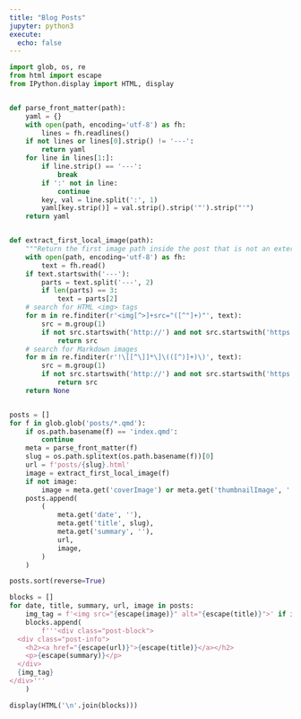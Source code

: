 ```yaml
---
title: "Blog Posts"
jupyter: python3
execute:
  echo: false
---
```


```python
import glob, os, re
from html import escape
from IPython.display import HTML, display


def parse_front_matter(path):
    yaml = {}
    with open(path, encoding='utf-8') as fh:
        lines = fh.readlines()
    if not lines or lines[0].strip() != '---':
        return yaml
    for line in lines[1:]:
        if line.strip() == '---':
            break
        if ':' not in line:
            continue
        key, val = line.split(':', 1)
        yaml[key.strip()] = val.strip().strip('"').strip("'")
    return yaml


def extract_first_local_image(path):
    """Return the first image path inside the post that is not an external URL."""
    with open(path, encoding='utf-8') as fh:
        text = fh.read()
    if text.startswith('---'):
        parts = text.split('---', 2)
        if len(parts) == 3:
            text = parts[2]
    # search for HTML <img> tags
    for m in re.finditer(r'<img[^>]+src="([^"]+)"', text):
        src = m.group(1)
        if not src.startswith('http://') and not src.startswith('https://'):
            return src
    # search for Markdown images
    for m in re.finditer(r'!\[[^\]]*\]\(([^)]+)\)', text):
        src = m.group(1)
        if not src.startswith('http://') and not src.startswith('https://'):
            return src
    return None


posts = []
for f in glob.glob('posts/*.qmd'):
    if os.path.basename(f) == 'index.qmd':
        continue
    meta = parse_front_matter(f)
    slug = os.path.splitext(os.path.basename(f))[0]
    url = f'posts/{slug}.html'
    image = extract_first_local_image(f)
    if not image:
        image = meta.get('coverImage') or meta.get('thumbnailImage', '')
    posts.append(
        (
            meta.get('date', ''),
            meta.get('title', slug),
            meta.get('summary', ''),
            url,
            image,
        )
    )

posts.sort(reverse=True)

blocks = []
for date, title, summary, url, image in posts:
    img_tag = f'<img src="{escape(image)}" alt="{escape(title)}">' if image else ''
    blocks.append(
        f'''<div class="post-block">
  <div class="post-info">
    <h2><a href="{escape(url)}">{escape(title)}</a></h2>
    <p>{escape(summary)}</p>
  </div>
  {img_tag}
</div>'''
    )

display(HTML('\n'.join(blocks)))
```


